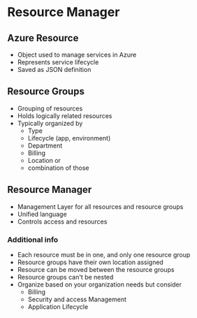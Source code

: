 # Resource Manager 

## Azure Resource 
- Object used to manage services in Azure
- Represents service lifecycle
- Saved as JSON definition 

## Resource Groups
- Grouping of resources
- Holds logically related resources
- Typically organized by 
    - Type
    - Lifecycle (app, environment)
    - Department
    - Billing
    - Location or
    - combination of those

## Resource Manager
- Management Layer for all resources and resource groups
- Unified language
- Controls access and resources

### Additional info 
- Each resource must be in one, and only one resource group
- Resource groups have their own location assigned
- Resource can be moved between the resource groups
- Resource groups can't be nested
- Organize based on your organization needs but consider
    - Billing
    - Security and access Management
    - Application Lifecycle